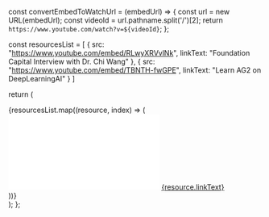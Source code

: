   const convertEmbedToWatchUrl = (embedUrl) => {
    const url = new URL(embedUrl);
    const videoId = url.pathname.split('/')[2];
    return `https://www.youtube.com/watch?v=${videoId}`;
  };

  const resourcesList = [
    {
      src: "https://www.youtube.com/embed/RLwyXRVvlNk",
      linkText: "Foundation Capital Interview with Dr. Chi Wang"
    },
    {
      src: "https://www.youtube.com/embed/TBNTH-fwGPE",
      linkText: "Learn AG2 on DeepLearningAI"
    }
  ]

  return (
    <div class="popular-resources">
      <CardGroup cols={2}>
        {resourcesList.map((resource, index) => (
          <Card key={index}>
            <div class="youtube-video">
              <iframe
                class="w-full aspect-video rounded-md"
                src={resource.src}
                title="YouTube video player"
                frameborder="0"
                allow="accelerometer; autoplay; clipboard-write; encrypted-media; gyroscope; picture-in-picture"
                allowfullscreen
              ></iframe>
              <a href={convertEmbedToWatchUrl(resource.src)}>
                {resource.linkText}
              </a>
            </div>
          </Card>
        ))}
      </CardGroup>
    </div>
  );
};
